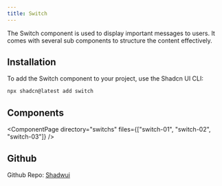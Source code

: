 ```yaml
---
title: Switch
---
```



The Switch component is used to display important messages to users. It comes with several sub components to structure the content effectively.

## Installation

To add the Switch component to your project, use the Shadcn UI CLI:

```bash
npx shadcn@latest add switch
```

## Components

<ComponentPage 
  directory="switchs" 
  files={["switch-01", "switch-02", "switch-03"]} 
/>

## Github
Github Repo: [Shadwui](https://github.com/sahilkumardev/shadwui)